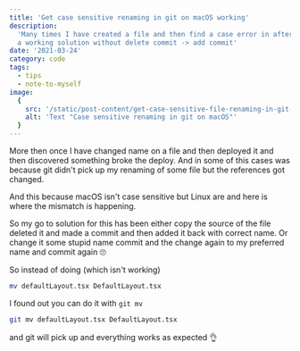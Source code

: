 ```yaml
---
title: 'Get case sensitive renaming in git on macOS working'
description:
  'Many times I have created a file and then find a case error in after adding it to Git. Now I find
  a working solution without delete commit -> add commit'
date: '2021-03-24'
category: code
tags:
  - tips
  - note-to-myself
image:
  {
    src: '/static/post-content/get-case-sensitive-file-renaming-in-git-on-macos-working/card.png',
    alt: 'Text "Case sensitive renaming in git on macOS"'
  }
---
```


More then once I have changed name on a file and then deployed it and then discovered something
broke the deploy. And in some of this cases was because git didn't pick up my renaming of some file
but the references got changed.

And this because macOS isn't case sensitive but Linux are and here is where the mismatch is
happening.

So my go to solution for this has been either copy the source of the file deleted it and made a
commit and then added it back with correct name. Or change it some stupid name commit and the change
again to my preferred name and commit again 🙄

So instead of doing (which isn't working)

```bash
mv defaultLayout.tsx DefaultLayout.tsx
```

I found out you can do it with `git mv`

```bash
git mv defaultLayout.tsx DefaultLayout.tsx
```

and git will pick up and everything works as expected 👌
